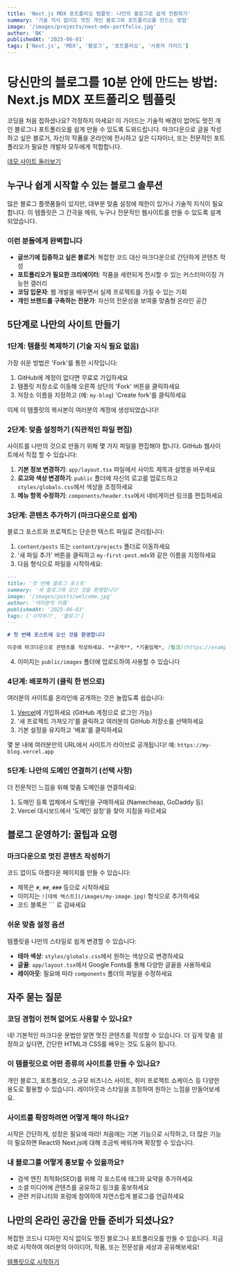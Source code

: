 ```yaml
---
title: 'Next.js MDX 포트폴리오 템플릿: 나만의 블로그로 쉽게 전환하기'
summary: '기술 지식 없이도 멋진 개인 블로그와 포트폴리오를 만드는 방법'
image: '/images/projects/next-mdx-portfolio.jpg'
author: 'BK'
publishedAt: '2025-06-01'
tags: ['Next.js', 'MDX', '블로그', '포트폴리오', '사용자 가이드']
---
```


# 당신만의 블로그를 10분 안에 만드는 방법: Next.js MDX 포트폴리오 템플릿

코딩을 처음 접하셨나요? 걱정하지 마세요! 이 가이드는 기술적 배경이 없어도 멋진 개인 블로그나 포트폴리오를 쉽게 만들 수 있도록 도와드립니다. 마크다운으로 글을 작성하고 싶은 블로거, 자신의 작품을 온라인에 전시하고 싶은 디자이너, 또는 전문적인 포트폴리오가 필요한 개발자 모두에게 적합합니다.

[데모 사이트 둘러보기](https://next-mdx-portfolio-demo.vercel.app)

## 누구나 쉽게 시작할 수 있는 블로그 솔루션

많은 블로그 플랫폼들이 있지만, 대부분 맞춤 설정에 제한이 있거나 기술적 지식이 필요합니다. 이 템플릿은 그 간극을 메워, 누구나 전문적인 웹사이트를 만들 수 있도록 설계되었습니다.

### 이런 분들에게 완벽합니다

- **글쓰기에 집중하고 싶은 블로거**: 복잡한 코드 대신 마크다운으로 간단하게 콘텐츠 작성
- **포트폴리오가 필요한 크리에이터**: 작품을 세련되게 전시할 수 있는 커스터마이징 가능한 갤러리
- **코딩 입문자**: 웹 개발을 배우면서 실제 프로젝트를 가질 수 있는 기회
- **개인 브랜드를 구축하는 전문가**: 자신의 전문성을 보여줄 맞춤형 온라인 공간

## 5단계로 나만의 사이트 만들기

### 1단계: 템플릿 복제하기 (기술 지식 필요 없음)

가장 쉬운 방법은 'Fork'를 통한 시작입니다:

1. GitHub에 계정이 없다면 무료로 가입하세요
2. 템플릿 저장소로 이동해 오른쪽 상단의 'Fork' 버튼을 클릭하세요
3. 저장소 이름을 지정하고 (예: `my-blog`) 'Create fork'를 클릭하세요

이제 이 템플릿의 복사본이 여러분의 계정에 생성되었습니다!

### 2단계: 맞춤 설정하기 (직관적인 파일 편집)

사이트를 나만의 것으로 만들기 위해 몇 가지 파일을 편집해야 합니다. GitHub 웹사이트에서 직접 할 수 있습니다:

1. **기본 정보 변경하기**: `app/layout.tsx` 파일에서 사이트 제목과 설명을 바꾸세요
2. **로고와 색상 변경하기**: `public` 폴더에 자신의 로고를 업로드하고 `styles/globals.css`에서 색상을 조정하세요
3. **메뉴 항목 수정하기**: `components/header.tsx`에서 네비게이션 링크를 편집하세요

### 3단계: 콘텐츠 추가하기 (마크다운으로 쉽게)

블로그 포스트와 프로젝트는 단순한 텍스트 파일로 관리됩니다:

1. `content/posts` 또는 `content/projects` 폴더로 이동하세요
2. '새 파일 추가' 버튼을 클릭하고 `my-first-post.mdx`와 같은 이름을 지정하세요
3. 다음 형식으로 파일을 시작하세요:

```markdown
---
title: '첫 번째 블로그 포스트'
summary: '새 블로그에 오신 것을 환영합니다'
image: '/images/posts/welcome.jpg' 
author: '여러분의 이름'
publishedAt: '2025-06-03'
tags: ['시작하기', '블로그']
---

# 첫 번째 포스트에 오신 것을 환영합니다

이곳에 마크다운으로 콘텐츠를 작성하세요. **굵게**, *기울임체*, [링크](https://example.com) 등을 사용할 수 있습니다.
```

4. 이미지는 `public/images` 폴더에 업로드하여 사용할 수 있습니다

### 4단계: 배포하기 (클릭 한 번으로)

여러분의 사이트를 온라인에 공개하는 것은 놀랍도록 쉽습니다:

1. [Vercel](https://vercel.com)에 가입하세요 (GitHub 계정으로 로그인 가능)
2. '새 프로젝트 가져오기'를 클릭하고 여러분의 GitHub 저장소를 선택하세요
3. 기본 설정을 유지하고 '배포'를 클릭하세요

몇 분 내에 여러분만의 URL에서 사이트가 라이브로 공개됩니다! 예: `https://my-blog.vercel.app`

### 5단계: 나만의 도메인 연결하기 (선택 사항)

더 전문적인 느낌을 위해 맞춤 도메인을 연결하세요:

1. 도메인 등록 업체에서 도메인을 구매하세요 (Namecheap, GoDaddy 등)
2. Vercel 대시보드에서 '도메인 설정'을 찾아 지침을 따르세요

## 블로그 운영하기: 꿀팁과 요령

### 마크다운으로 멋진 콘텐츠 작성하기

코드 없이도 아름다운 페이지를 만들 수 있습니다:

- 제목은 `#`, `##`, `###` 등으로 시작하세요
- 이미지는 `![대체 텍스트](/images/my-image.jpg)` 형식으로 추가하세요
- 코드 블록은 \`\`\` 로 감싸세요

### 쉬운 맞춤 설정 옵션

템플릿을 나만의 스타일로 쉽게 변경할 수 있습니다:

- **테마 색상**: `styles/globals.css`에서 원하는 색상으로 변경하세요
- **글꼴**: `app/layout.tsx`에서 Google Fonts를 통해 다양한 글꼴을 사용하세요
- **레이아웃**: 필요에 따라 `components` 폴더의 파일을 수정하세요

## 자주 묻는 질문

### 코딩 경험이 전혀 없어도 사용할 수 있나요?

네! 기본적인 마크다운 문법만 알면 멋진 콘텐츠를 작성할 수 있습니다. 더 깊게 맞춤 설정하고 싶다면, 간단한 HTML과 CSS를 배우는 것도 도움이 됩니다.

### 이 템플릿으로 어떤 종류의 사이트를 만들 수 있나요?

개인 블로그, 포트폴리오, 소규모 비즈니스 사이트, 취미 프로젝트 쇼케이스 등 다양한 용도로 활용할 수 있습니다. 레이아웃과 스타일을 조정하여 원하는 느낌을 만들어보세요.

### 사이트를 확장하려면 어떻게 해야 하나요?

시작은 간단하게, 성장은 필요에 따라! 처음에는 기본 기능으로 시작하고, 더 많은 기능이 필요하면 React와 Next.js에 대해 조금씩 배워가며 확장할 수 있습니다.

### 내 블로그를 어떻게 홍보할 수 있을까요?

- 검색 엔진 최적화(SEO)를 위해 각 포스트에 태그와 요약을 추가하세요
- 소셜 미디어에 콘텐츠를 공유하고 링크를 홍보하세요
- 관련 커뮤니티와 포럼에 참여하여 자연스럽게 블로그를 언급하세요

## 나만의 온라인 공간을 만들 준비가 되셨나요?

복잡한 코드나 디자인 지식 없이도 멋진 블로그나 포트폴리오를 만들 수 있습니다. 지금 바로 시작하여 여러분의 아이디어, 작품, 또는 전문성을 세상과 공유해보세요!

[템플릿으로 시작하기](https://github.com/your-username/next-mdx-portfolio)
